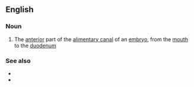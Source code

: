==English==

===Noun===
{{wikipedia}}
{{en-noun}}

# {{lb|en|anatomy}} The [[anterior]] part of the [[alimentary canal]] of an [[embryo]], from the [[mouth]] to the [[duodenum]]

===See also===
* {{l|en|midgut}}
* {{l|en|hindgut}}